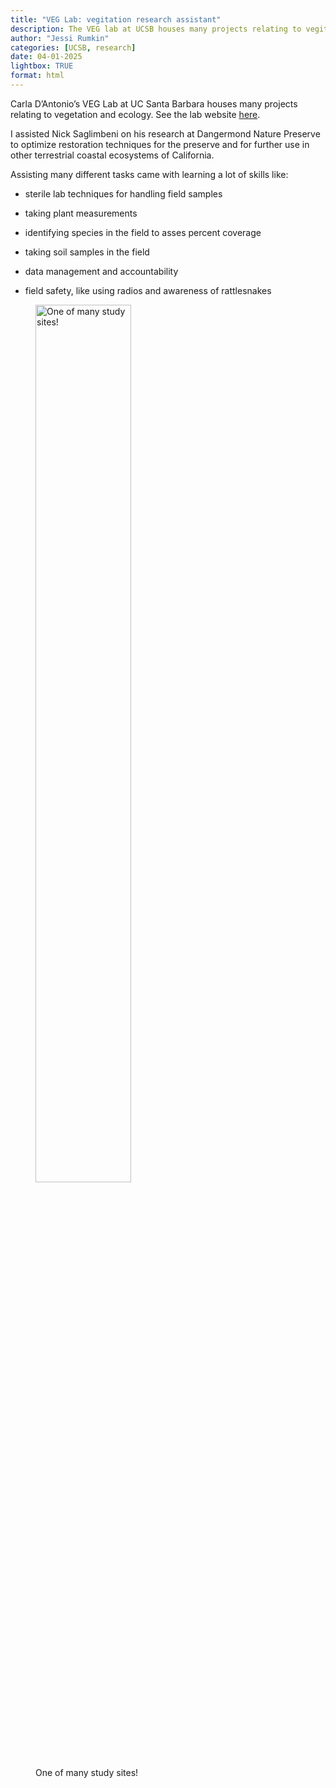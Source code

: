 ```yaml
---
title: "VEG Lab: vegitation research assistant"
description: The VEG lab at UCSB houses many projects relating to vegitation and ecology.
author: "Jessi Rumkin"
categories: [UCSB, research]
date: 04-01-2025
lightbox: TRUE
format: html
---
```


Carla D'Antonio's VEG Lab at UC Santa Barbara houses many projects relating to vegetation and ecology. See the lab website [here](https://veglab.eemb.ucsb.edu/){target="_blank"}.

I assisted Nick Saglimbeni on his research at Dangermond Nature Preserve to optimize restoration techniques for the preserve and for further use in other terrestrial coastal ecosystems of California.

Assisting many different tasks came with learning a lot of skills like:

-   sterile lab techniques for handling field samples

-   taking plant measurements

-   identifying species in the field to asses percent coverage

-   taking soil samples in the field

-   data management and accountability

-   field safety, like using radios and awareness of rattlesnakes

![One of many study sites!](dangermond.jpg){fig-align="left" width="60%"}
